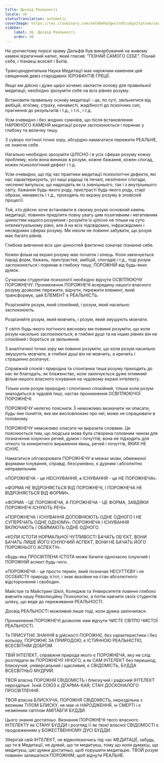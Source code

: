 ```yaml
---
title: Досвід Реальності
locale: uk
statusTranslation: automatic
coverImage: https://res.cloudinary.com/xmfm6mhw3gwctndtcubgx2rptnae/image/upload/v1740337243/small_cover_educacion_fundamental_a051170f1c.webp
sidebar:
    label: 30. Досвід Реальності
    order: 30
---
```

На урочистому порозі храму Дельфів був викарбуваний на живому камені ієратичний напис, який гласив: "ПІЗНАЙ САМОГО СЕБЕ". Пізнай себе, і пізнаєш всесвіт і Богів.

Трансцендентальна Наука Медитації має наріжним каменем цей священний девіз стародавніх ІЄРОФАНТІВ ГРЕЦІЇ.

Якщо ми дійсно і дуже щиро хочемо закласти основу для правильної медитації, необхідно зрозуміти себе на всіх рівнях розуму.

Встановити правильну основу медитації - це, по суті, звільнитися від амбіцій, егоїзму, страху, ненависті, жадібності до психічних сил, прагнення до результатів і т.д., і т.п., і т.д.

Усім очевидно і без жодних сумнівів, що після встановлення НАРІЖНОГО КАМЕНЯ медитації розум заспокоюється і поринає у глибоку та величну тишу.

З суворо логічної точки зору, абсурдно намагатися пережити РЕАЛЬНЕ, не знаючи себе.

Нагально необхідно зрозуміти ЦІЛІСНО і в усіх сферах розуму кожну проблему, коли вона виникає в розумі, кожне бажання, кожен спогад, кожен психологічний дефект і т.д.

Усім очевидно, що під час практики медитації психологічні дефекти, які нас характеризують, усі наші радощі та печалі, незліченні спогади, численні імпульси, що надходять як із зовнішнього, так і з внутрішнього світу, бажання будь-якого роду, пристрасті будь-якого роду, старі образи, ненависть і т.д., проходять по екрану розуму в зловісній процесії.

Той, хто дійсно хоче встановити в своєму розумі основний камінь медитації, повинен приділяти повну увагу цим позитивним і негативним цінностям нашого розуміння і розуміти їх цілісно не тільки на суто інтелектуальному рівні, але й на всіх підсвідомих, інфрасвідомих і несвідомих сферах розуму. Ми ніколи не повинні забувати, що розум має багато рівнів.

Глибоке вивчення всіх цих цінностей фактично означає пізнання себе.

Кожен фільм на екрані розуму має початок і кінець. Коли закінчується парад форм, бажань, пристрастей, амбіцій, спогадів і т.д., тоді розум заспокоюється і поринає в глибоку тишу, ПОРОЖНІЙ від будь-яких думок.

Сучасним студентам психології необхідно відчути ОСВІТЛЮЮЧУ ПОРОЖНЕЧУ. Проникнення ПОРОЖНЕЧІ всередину нашого власного розуму дозволяє пережити, відчути, пережити елемент, який трансформує, цей ЕЛЕМЕНТ є РЕАЛЬНІСТЬ.

Розрізняйте розум, який спокійний, і розум, який насильно заспокоюють.

Розрізняйте розум, який мовчить, і розум, який змушують мовчати.

У світлі будь-якого логічного висновку ми повинні розуміти, що коли розум насильно заспокоюється, в глибині душі та на інших рівнях він не спокійний і бореться за звільнення.

З аналітичної точки зору ми повинні розуміти, що коли розум насильно змушують мовчати, в глибині душі він не мовчить, а кричить і страшенно розпачує.

Справжній спокій і природна та спонтанна тиша розуму приходить до нас як благодать, як блаженство, коли закінчується дуже інтимний фільм нашого власного існування на чудовому екрані інтелекту.

Тільки коли розум природно і спонтанно спокійний, тільки коли розум знаходиться в чудовій тиші, настає проникнення ОСВІТЛЮЮЧОЇ ПОРОЖНЕЧІ.

ПОРОЖНЕЧУ нелегко пояснити. Її неможливо визначити чи описати, будь-яке поняття, яке ми висловлюємо про неї, може не спрацювати в головному.

ПОРОЖНЕЧУ неможливо описати чи виразити словами. Це пояснюється тим, що людська мова була створена головним чином для позначення існуючих речей, думок і почуттів; вона не підходить для чіткого та конкретного вираження явищ, речей і почуттів, ЯКИХ НЕ ІСНУЄ.

Намагатися обговорювати ПОРОЖНЕЧУ в межах мови, обмеженої формами існування, справді, безсумнівно, є дурним і абсолютно неправильним.

«ПОРОЖНЕЧА - це НЕІСНУВАННЯ, а ІСНУВАННЯ - це НЕ ПОРОЖНЕЧА».

«ФОРМА НЕ ВІДРІЗНЯЄТЬСЯ ВІД ПОРОЖНЕЧІ, І ПОРОЖНЕЧА НЕ ВІДРІЗНЯЄТЬСЯ ВІД ФОРМИ».

«ФОРМА - ЦЕ ПОРОЖНЕЧА, А ПОРОЖНЕЧА - ЦЕ ФОРМА, ЗАВДЯКИ ПОРОЖНЕЧІ ІСНУЮТЬ РЕЧІ».

«ПОРОЖНЕЧА І ІСНУВАННЯ ДОПОВНЮЮТЬ ОДНЕ ОДНОГО І НЕ СУПЕРЕЧАТЬ ОДНЕ ОДНОМУ». ПОРОЖНЕЧА І ІСНУВАННЯ ВКЛЮЧАЮТЬ І ОБІЙМАЮТЬ ОДНЕ ОДНОГО.

«КОЛИ ІСТОТИ НОРМАЛЬНОЇ ЧУТЛИВОСТІ БАЧАТЬ ОБ'ЄКТ, ВОНИ БАЧАТЬ ЛИШЕ ЙОГО ІСНУЮЧИЙ АСПЕКТ, ВОНИ НЕ БАЧАТЬ ЙОГО ПОРОЖНЬОГО АСПЕКТУ».

«Будь-яка ПРОСВІТЛЕНА ІСТОТА може бачити одночасно існуючий і ПОРОЖНІЙ аспект будь-чого.

«ПОРОЖНЕЧА - це просто термін, який позначає НЕСУТТЄВУ і не ОСОБИСТУ природу істот, і знак вказівки на стан абсолютного відсторонення і свободи».

Майстри та Майстрині Шкіл, Коледжів та Університетів повинні глибоко вивчити нашу Революційну Психологію, а потім навчити своїх студентів шляху, що веде до переживання РЕАЛЬНОСТІ.

Досвід РЕАЛЬНОСТІ можливий лише тоді, коли думка закінчилася.

Проникнення ПОРОЖНЕЧІ дозволяє нам відчути ЧИСТЕ СВІТЛО ЧИСТОЇ РЕАЛЬНОСТІ.

Те ПРИСУТНЄ ЗНАННЯ в дійсності ПОРОЖНЄ, без характеристики і без кольору, ПОРОЖНЄ ЗА ПРИРОДОЮ, є ІСТИННОЮ РЕАЛЬНІСТЮ, ВСЕСВІТНІМ ДОБРОМ.

ТВІЙ ІНТЕЛЕКТ, справжня природа якого є ПОРОЖНЕЧА, яку не слід розглядати як ПОРОЖНЕЧУ НІЧОГО, а як САМ ІНТЕЛЕКТ без перешкод, блискучий, універсальний і щасливий, є СВІДОМІСТЬ, БУДДА ВСЕСВІТНЬО МУДРИЙ.

ТВОЯ власна ПОРОЖНЯ СВІДОМІСТЬ і блискучий і радісний ІНТЕЛЕКТ нероздільні. Їхній СОЮЗ є ДГАРМА-КАЯ; СТАН ДОСКОНАЛОГО ПРОСВІТЛЕННЯ.

ТВОЯ власна БЛИСКУЧА, ПОРОЖНЯ СВІДОМІСТЬ, нероздільна з великим ТІЛОМ БЛИСКУ, не має ні НАРОДЖЕННЯ, ні СМЕРТІ і є незмінним світлом АМІТАБГИ БУДДИ.

Цього знання достатньо. Визнання ПОРОЖНЕЧІ твого власного ІНТЕЛЕКТУ як СТАНУ БУДДИ і розгляд її як твоєї власної СВІДОМОСТІ є продовженням у БОЖЕСТВЕННОМУ ДУСІ БУДДИ.

Зберігай свій ІНТЕЛЕКТ, не відволікаючись під час МЕДИТАЦІЇ, забудь, що ти в Медитації, не думай, що ти медитуєш, тому що коли думаєш, що медитуєш, цієї думки достатньо, щоб порушити медитацію. ТВОЙ розум повинен залишатися ПОРОЖНІМ, щоб відчути РЕАЛЬНЕ.

